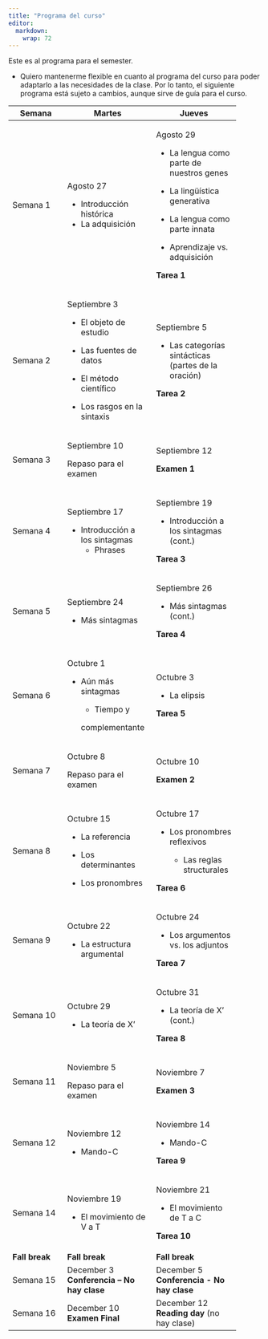 ```yaml
---
title: "Programa del curso"
editor: 
  markdown: 
    wrap: 72
---
```


Este es al programa para el semester.

-   Quiero mantenerme flexible en cuanto al programa del curso para
    poder adaptarlo a las necesidades de la clase. Por lo tanto, el
    siguiente programa está sujeto a cambios, aunque sirve de guía para
    el curso.

+----------------+-----------------------+-----------------------+
| **Semana**     | **Martes**            | **Jueves**            |
+================+=======================+=======================+
| Semana 1       | Agosto 27             | Agosto 29             |
|                |                       |                       |
|                | -   Introducción      | -   La lengua como    |
|                |     histórica         |     parte de nuestros |
|                | -   La adquisición    |     genes             |
|                |                       |                       |
|                |                       | -   La lingüística    |
|                |                       |     generativa        |
|                |                       |                       |
|                |                       | -   La lengua como    |
|                |                       |     parte innata      |
|                |                       |                       |
|                |                       | -   Aprendizaje vs.   |
|                |                       |     adquisición       |
|                |                       |                       |
|                |                       | **Tarea 1**           |
+----------------+-----------------------+-----------------------+
| Semana 2       | Septiembre 3          | Septiembre 5          |
|                |                       |                       |
|                | -   El objeto de      | -   Las categorías    |
|                |     estudio           |     sintácticas       |
|                |                       |     (partes de la     |
|                | -   Las fuentes de    |     oración)          |
|                |     datos             |                       |
|                |                       | **Tarea 2**           |
|                | -   El método         |                       |
|                |     científico        |                       |
|                |                       |                       |
|                | -   Los rasgos en la  |                       |
|                |     sintaxis          |                       |
+----------------+-----------------------+-----------------------+
| Semana 3       | Septiembre 10         | Septiembre 12         |
|                |                       |                       |
|                | Repaso para el examen | **Examen 1**          |
+----------------+-----------------------+-----------------------+
| Semana 4       | Septiembre 17         | Septiembre 19         |
|                |                       |                       |
|                | -   Introducción a    | -   Introducción a    |
|                |     los sintagmas     |     los sintagmas     |
|                |     -   Phrases       |     (cont.)           |
|                |                       |                       |
|                |                       | **Tarea 3**           |
+----------------+-----------------------+-----------------------+
| Semana 5       | Septiembre 24         | Septiembre 26         |
|                |                       |                       |
|                | -   Más sintagmas     | -   Más sintagmas     |
|                |                       |     (cont.)           |
|                |                       |                       |
|                |                       | **Tarea 4**           |
+----------------+-----------------------+-----------------------+
| Semana 6       | Octubre 1             | Octubre 3             |
|                |                       |                       |
|                | -   Aún más sintagmas | -   La elipsis        |
|                |                       |                       |
|                |     -   Tiempo y      | **Tarea 5**           |
|                |                       |                       |
|                |     complementante    |                       |
+----------------+-----------------------+-----------------------+
| Semana 7       | Octubre 8             | Octubre 10            |
|                |                       |                       |
|                | Repaso para el examen | **Examen 2**          |
+----------------+-----------------------+-----------------------+
| Semana 8       | Octubre 15            | Octubre 17            |
|                |                       |                       |
|                | -   La referencia     | -   Los pronombres    |
|                |                       |     reflexivos        |
|                | -   Los determinantes |                       |
|                |                       |     -   Las reglas    |
|                | -   Los pronombres    |         structurales  |
|                |                       |                       |
|                |                       | **Tarea 6**           |
+----------------+-----------------------+-----------------------+
| Semana 9       | Octubre 22            | Octubre 24            |
|                |                       |                       |
|                | -   La estructura     | -   Los argumentos    |
|                |     argumental\       |     vs. los adjuntos  |
|                |                       |                       |
|                |                       | **Tarea 7**           |
+----------------+-----------------------+-----------------------+
| Semana 10      | Octubre 29            | Octubre 31            |
|                |                       |                       |
|                | -   La teoría de X'\  | -   La teoría de X'   |
|                |                       |     (cont.)           |
|                |                       |                       |
|                |                       | **Tarea 8**           |
+----------------+-----------------------+-----------------------+
| Semana 11      | Noviembre 5           | Noviembre 7           |
|                |                       |                       |
|                | Repaso para el examen | **Examen 3**\         |
+----------------+-----------------------+-----------------------+
| Semana 12      | Noviembre 12          | Noviembre 14          |
|                |                       |                       |
|                | -   Mando-C\          | -   Mando-C           |
|                |                       |                       |
|                |                       | **Tarea 9**           |
+----------------+-----------------------+-----------------------+
| Semana 14      | Noviembre 19          | Noviembre 21          |
|                |                       |                       |
|                | -   El movimiento de  | -   El movimiento de  |
|                |     V a T             |     T a C             |
|                |                       |                       |
|                |                       | **Tarea 10**          |
+----------------+-----------------------+-----------------------+
| **Fall break** | **Fall break**        | **Fall break**        |
+----------------+-----------------------+-----------------------+
| Semana 15      | December 3\           | December 5\           |
|                | **Conferencia – No    | **Conferencia - No    |
|                | hay clase**           | hay clase**           |
+----------------+-----------------------+-----------------------+
| Semana 16      | December 10\          | December 12\          |
|                | **Examen Final**      | **Reading day** (no   |
|                |                       | hay clase)            |
+----------------+-----------------------+-----------------------+
